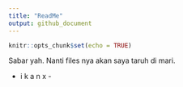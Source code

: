 ```yaml
---
title: "ReadMe"
output: github_document
---
```


```r
knitr::opts_chunk$set(echo = TRUE)
```

Sabar yah. Nanti files nya akan saya taruh di mari.

- i k a n x -